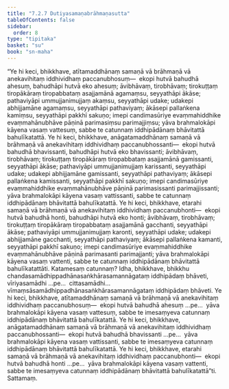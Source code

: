```yaml
---
title: "7.2.7 Dutiyasamaṇabrāhmaṇasutta"
tableOfContents: false
sidebar:
  order: 8
type: "tipitaka"
basket: "su"
book: "sn-maha"
---
```



<DynamicBreadcrumb />

<Division number="829" book="sn-maha" bookNo="14" page="239">

<Paragraph number="1424" book="sn-maha">
“Ye hi keci, bhikkhave, atītamaddhānaṃ samaṇā vā brāhmaṇā vā anekavihitaṃ iddhividhaṃ paccanubhosuṃ—  ekopi hutvā bahudhā ahesuṃ, bahudhāpi hutvā eko ahesuṃ; āvibhāvaṃ, tirobhāvaṃ; tirokuṭṭaṃ tiropākāraṃ tiropabbataṃ asajjamānā agamaṃsu, seyyathāpi ākāse; pathaviyāpi ummujjanimujjaṃ akaṃsu, seyyathāpi udake; udakepi abhijjamāne agamaṃsu, seyyathāpi pathaviyaṃ; ākāsepi pallaṅkena kamiṃsu, seyyathāpi pakkhī sakuṇo; imepi candimasūriye evaṃmahiddhike evaṃmahānubhāve pāṇinā parimasiṃsu parimajjiṃsu; yāva brahmalokāpi kāyena vasaṃ vattesuṃ, sabbe te catunnaṃ iddhipādānaṃ bhāvitattā bahulīkatattā.
</Paragraph>

<Paragraph number="1425" book="sn-maha">
Ye hi keci, bhikkhave, anāgatamaddhānaṃ samaṇā vā brāhmaṇā vā anekavihitaṃ iddhividhaṃ paccanubhossanti—  ekopi hutvā bahudhā bhavissanti, bahudhāpi hutvā eko bhavissanti; āvibhāvaṃ, tirobhāvaṃ; tirokuṭṭaṃ tiropākāraṃ tiropabbataṃ asajjamānā gamissanti, seyyathāpi ākāse; pathaviyāpi ummujjanimujjaṃ karissanti, seyyathāpi udake; udakepi abhijjamāne gamissanti, seyyathāpi pathaviyaṃ; ākāsepi pallaṅkena kamissanti, seyyathāpi pakkhī sakuṇo; imepi candimasūriye evaṃmahiddhike evaṃmahānubhāve pāṇinā parimasissanti parimajjissanti; yāva brahmalokāpi kāyena vasaṃ vattissanti, sabbe te catunnaṃ iddhipādānaṃ bhāvitattā bahulīkatattā.
</Paragraph>

<Paragraph number="1426" book="sn-maha">
Ye hi keci, bhikkhave, etarahi samaṇā vā brāhmaṇā vā anekavihitaṃ iddhividhaṃ paccanubhonti—  ekopi hutvā bahudhā honti, bahudhāpi hutvā eko honti; āvibhāvaṃ, tirobhāvaṃ; tirokuṭṭaṃ tiropākāraṃ tiropabbataṃ asajjamānā gacchanti, seyyathāpi ākāse; pathaviyāpi ummujjanimujjaṃ karonti, seyyathāpi udake; udakepi abhijjamāne gacchanti, seyyathāpi pathaviyaṃ; ākāsepi pallaṅkena kamanti, seyyathāpi pakkhī sakuṇo; imepi candimasūriye evaṃmahiddhike evaṃmahānubhāve pāṇinā parimasanti parimajjanti; yāva brahmalokāpi kāyena vasaṃ vattenti, sabbe te catunnaṃ iddhipādānaṃ bhāvitattā bahulīkatattāti.
</Paragraph>

<Paragraph number="1427" book="sn-maha">
Katamesaṃ catunnaṃ? Idha, bhikkhave, bhikkhu chandasamādhippadhānasaṅkhārasamannāgataṃ iddhipādaṃ bhāveti, vīriyasamādhi …pe…  cittasamādhi…  vīmaṃsāsamādhippadhānasaṅkhārasamannāgataṃ iddhipādaṃ bhāveti. Ye hi keci, bhikkhave, atītamaddhānaṃ samaṇā vā brāhmaṇā vā anekavihitaṃ iddhividhaṃ paccanubhosuṃ—  ekopi hutvā bahudhā ahesuṃ …pe…  yāva brahmalokāpi kāyena vasaṃ vattesuṃ, sabbe te imesaṃyeva catunnaṃ iddhipādānaṃ bhāvitattā bahulīkatattā.
</Paragraph>

<Paragraph number="1428" book="sn-maha">
Ye hi keci, bhikkhave, anāgatamaddhānaṃ samaṇā vā brāhmaṇā vā anekavihitaṃ iddhividhaṃ paccanubhossanti—  ekopi hutvā bahudhā bhavissanti …pe…  yāva brahmalokāpi kāyena vasaṃ vattissanti, sabbe te imesaṃyeva catunnaṃ iddhipādānaṃ bhāvitattā bahulīkatattā.
</Paragraph>

<Paragraph number="1429" book="sn-maha">
Ye hi keci, bhikkhave, etarahi samaṇā vā brāhmaṇā vā anekavihitaṃ iddhividhaṃ paccanubhonti—  ekopi hutvā bahudhā honti …pe…  yāva brahmalokāpi kāyena vasaṃ vattenti, sabbe te imesaṃyeva catunnaṃ iddhipādānaṃ bhāvitattā bahulīkatattā”ti.

</Paragraph>
</Division>

<Paragraph number="1430" type="center" book="sn-maha">
Sattamaṃ.
</Paragraph>